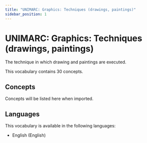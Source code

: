 ```yaml
---
title: "UNIMARC: Graphics: Techniques (drawings, paintings)"
sidebar_position: 1
---
```


# UNIMARC: Graphics: Techniques (drawings, paintings)

The technique in which drawing and paintings are executed.

This vocabulary contains 30 concepts.

## Concepts

Concepts will be listed here when imported.

## Languages

This vocabulary is available in the following languages:
- English (English)
